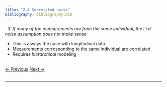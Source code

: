 ```yaml
---
title: "2.8 Correlated noise"
bibliography: bibliography.bib
---
```


$~$
*3. If many of the measurements are from the same individual, the i.i.d noise assumption does not make sense*
$~$
$~$

- This is always the case with longitudinal data
- Measurements corresponding to the same individual are correlated
- Requires *hierarchical* modeling
   
<br>
<a href="02_modeling_7.html" class="previous">&larr; Previous</a>
<a href="03_glm_1.html" class="next">Next &rarr;</a>
<br>
<br>
<hr>
